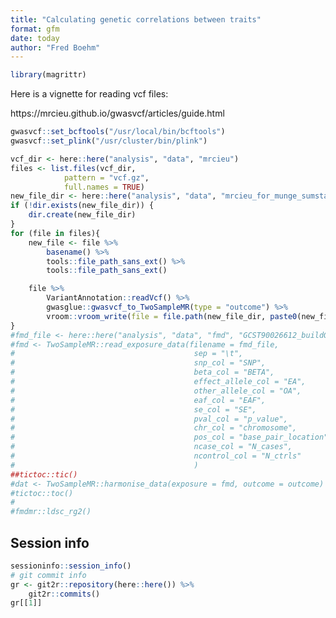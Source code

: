 ```yaml
---
title: "Calculating genetic correlations between traits"
format: gfm
date: today
author: "Fred Boehm"
---
```


```r
library(magrittr)
```

Here is a vignette for reading vcf files:

https://mrcieu.github.io/gwasvcf/articles/guide.html


```r
gwasvcf::set_bcftools("/usr/local/bin/bcftools")
gwasvcf::set_plink("/usr/cluster/bin/plink")
```

```r
vcf_dir <- here::here("analysis", "data", "mrcieu")
files <- list.files(vcf_dir, 
            pattern = "vcf.gz", 
            full.names = TRUE)
new_file_dir <- here::here("analysis", "data", "mrcieu_for_munge_sumstats") 
if (!dir.exists(new_file_dir)) {
    dir.create(new_file_dir)
}
for (file in files){
    new_file <- file %>%
        basename() %>%
        tools::file_path_sans_ext() %>%
        tools::file_path_sans_ext()

    file %>%
        VariantAnnotation::readVcf() %>%
        gwasglue::gwasvcf_to_TwoSampleMR(type = "outcome") %>%
        vroom::vroom_write(file = file.path(new_file_dir, paste0(new_file, ".tsv")))
}
#fmd_file <- here::here("analysis", "data", "fmd", "GCST90026612_buildGRCh37.tsv")
#fmd <- TwoSampleMR::read_exposure_data(filename = fmd_file,
#                                        sep = "\t",
#                                        snp_col = "SNP",
#                                        beta_col = "BETA",
#                                        effect_allele_col = "EA",
#                                        other_allele_col = "OA",
#                                        eaf_col = "EAF",
#                                        se_col = "SE",
#                                        pval_col = "p_value",
#                                        chr_col = "chromosome",
#                                        pos_col = "base_pair_location",
#                                        ncase_col = "N_cases",
#                                        ncontrol_col = "N_ctrls"
#                                        )
##tictoc::tic()
#dat <- TwoSampleMR::harmonise_data(exposure = fmd, outcome = outcome)
#tictoc::toc()
# 
#fmdmr::ldsc_rg2()

```





## Session info

```r
sessioninfo::session_info()
# git commit info
gr <- git2r::repository(here::here()) %>%
    git2r::commits()
gr[[1]] 
```

